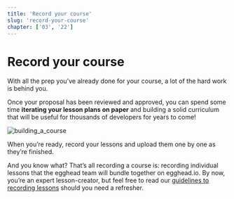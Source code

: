 ```yaml
---
title: 'Record your course'
slug: 'record-your-course'
chapter: ['03', '22']
---
```


# Record your course

With all the prep you've already done for your course, a lot of the hard work is behind you.

Once your proposal has been reviewed and approved, you can spend some time **iterating your lesson plans on paper** and building a solid curriculum that will be useful for thousands of developers for years to come!

![building_a_course](https://cl.ly/b27d6819bf60/ch3_s5_buildingcourse.png)

When you’re ready, record your lessons and upload them one by one as they’re finished.

And you know what? That’s all recording a course is: recording individual lessons that the egghead team will bundle together on egghead.io. By now, you’re an expert lesson-creator, but feel free to read our [guidelines to recording lessons](/record-your-lesson) should you need a refresher.
